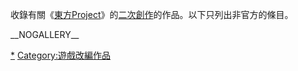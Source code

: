 {{Catnav|頁面分類|文化|次文化|同人|同人遊戲|東方Project}}

收錄有關《[[東方Project|東方Project]]》的[[二次創作|二次創作]]的作品。以下只列出非官方的條目。

[[Category:東方Project|*]]
[[Category:遊戲改編作品|Category:遊戲改編作品]]
__NOGALLERY__